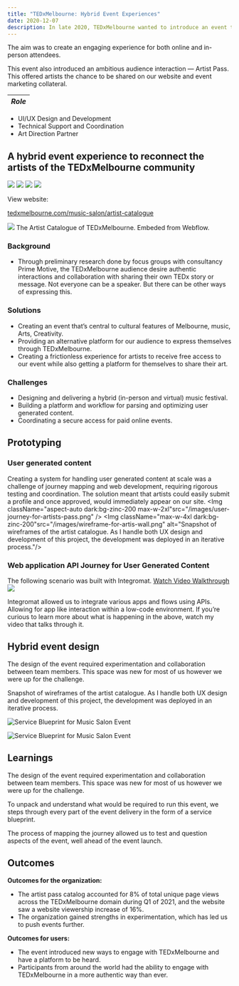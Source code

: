 ```yaml
---
title: "TEDxMelbourne: Hybrid Event Experiences"
date: 2020-12-07
description: In late 2020, TEDxMelbourne wanted to introduce an event that celebrates the creative and artistic individuals of our community.
---
```


The aim was to create an engaging experience for both online and in-person attendees.

This event also introduced an ambitious audience interaction — Artist Pass. This offered artists the chance to be shared on our website and event marketing collateral.

| _Role_          |
| --- |
 - UI/UX Design and Development
 - Technical Support and Coordination
 - Art Direction Partner


<Collaborators people="Jon Yeo, Aik, Tanya Simpson, Angie Kitono," />


## A hybrid event experience to reconnect the artists of the TEDxMelbourne community

<MDXCarousel>
  <Img
    ImgClassName="rounded-xl"
    className="border-none"
    src="/projects/united/1.jpg"
  />
  <Img
    ImgClassName="rounded-xl"
    className="border-none"
    src="/projects/united/2.jpg"
  />
  <Img
    ImgClassName="rounded-xl"
    className="border-none"
    src="/projects/united/3.jpg"
  />
  <Img
    ImgClassName="rounded-xl"
    className="border-none"
    src="/projects/united/4.jpg"
  />
</MDXCarousel>


View website:

[tedxmelbourne.com/music-salon/artist-catalogue](http://tedxmelbourne.com/music-salon/artist-catalogue)

<Img className="mt-24 relative aspect-[3/2] max-w-4xl w-full overflow-y-scroll h-full block p-0 lg:p-0" src="/projects/united/united-webpage.png"/>
<Caption>The Artist Catalogue of TEDxMelbourne. Embeded from Webflow.</Caption>


### Background

- Through preliminary research done by focus groups with consultancy Prime Motive, the TEDxMelbourne audience desire authentic interactions and collaboration with sharing their own TEDx story or message. Not everyone can be a speaker. But there can be other ways of expressing this.

### Solutions

- Creating an event that’s central to cultural features of Melbourne, music, Arts, Creativity.
- Providing an alternative platform for our audience to express themselves through TEDxMelbourne.
- Creating a frictionless experience for artists to receive free access to our event while also getting a platform for themselves to share their art.

### Challenges

- Designing and delivering a hybrid (in-person and virtual) music festival.
- Building a platform and workflow for parsing and optimizing user generated content.
- Coordinating a secure access for paid online events.

## Prototyping

### User generated content

Creating a system for handling user generated content at scale was a challenge of journey mapping and web development, requiring rigorous testing and coordination. The solution meant that artists could easily submit a profile and once approved, would immediately appear on our site.
<MDXCarousel>
<Img className="aspect-auto dark:bg-zinc-200 max-w-2xl"src="/images/user-journey-for-artists-pass.png" />
<Img className="max-w-4xl dark:bg-zinc-200"src="/images/wireframe-for-artis-wall.png" alt="Snapshot of wireframes of the artist catalogue. As I handle both UX design and development of this project, the development was deployed in an iterative process."/>
</MDXCarousel>

### Web application API Journey for User Generated Content

The following scenario was built with Integromat. [Watch Video Walkthrough](/writing/automating-graphic-design)
<Img
  className="aspect-auto max-w-2xl  bg-[#F8F8F8] dark:bg-[#F8F8F8]   p-3 lg:p-8"
  src="/images/Intergromat-workflow.png"
/>

Integromat allowed us to integrate various apps and flows using APIs. Allowing for app like interaction within a low-code environment. If you’re curious to learn more about what is happening in the above, watch my video that talks through it.


## Hybrid event design

The design of the event required experimentation and collaboration between team members. This space was new for most of us however we were up for the challenge.

Snapshot of wireframes of the artist catalogue. As I handle both UX design and development of this project, the development was deployed in an iterative process.

<Img
  className="mt-6 aspect-auto max-w-2xl overflow-clip p-4 dark:bg-neutral-400"
  src="/images/prototyping-eventpage.png"
  alt="Service Blueprint for Music Salon Event"
/>

<Img
  className="aspect-auto overflow-clip bg-white p-4 dark:bg-white"
  src="/images/MED-white-United-Service-Blueprint---TEDxMelbourne-Music-Salon-Event-Blueprint.jpg"
  alt="Service Blueprint for Music Salon Event"
/>
<MiroMapLink
  title="Service Blueprint for Music Salon Event"
  href="https://miro.com/app/board/uXjVO6grHdY=/?share_link_id=779527562585"
  linkText="Open In Miro"
/>

## Learnings

The design of the event required experimentation and collaboration between team members. This space was new for most of us however we were up for the challenge.

To unpack and understand what would be required to run this event, we steps through every part of the event delivery in the form of a service blueprint.

The process of mapping the journey allowed us to test and question aspects of the event, well ahead of the event launch.

## Outcomes

**Outcomes for the organization:**

- The artist pass catalog accounted for 8% of total unique page views across the TEDxMelbourne domain during Q1 of 2021, and the website saw a website viewership increase of 16%.
- The organization gained strengths in experimentation, which has led us to push events further.

**Outcomes for users:**

- The event introduced new ways to engage with TEDxMelbourne and have a platform to be heard.
- Participants from around the world had the ability to engage with TEDxMelbourne in a more authentic way than ever.
